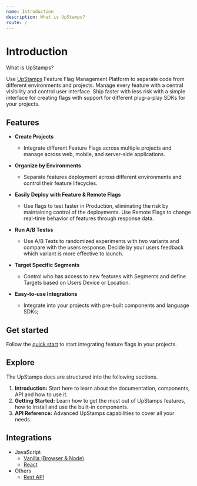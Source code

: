 ```yaml
---
name: Introduction
description: What is UpStamps?
route: /
---
```


# Introduction

What is UpStamps?

Use [UpStamps](https://www.app.upstamps.com) Feature Flag Management Platform to separate code from different environments and projects. Manage every feature with a central visibility and control user interface. Ship faster with less risk with a simple interface for creating flags with support for different plug-a-play SDKs for your projects.

## Features

- **Create Projects**
    - Integrate different Feature Flags across multiple projects and manage across web, mobile, and server-side applications.

- **Organize by Environments**
    - Separate features deployment across different environments and control their feature lifecycles.

- **Easily Deploy with Feature & Remote Flags**
    - Use flags to test faster in Production, eliminating the risk by maintaining control of the deployments. Use Remote Flags to change real-time behavior of features through response data.

- **Run A/B Testss**
    - Use A/B Tests to randomized experiments with two variants and compare with the users response. Decide by your users feedback which variant is more effective to launch.

- **Target Specific Segments**
    - Control who has access to new features with Segments and define Targets based on Users Device or Location.

- **Easy-to-use Integrations**
    - Integrate into your projects with pre-built components and language SDKs;

## Get started

Follow the [quick start](/src-getting-started) to start integrating feature flags in your projects.

## Explore

The UpStamps docs are structured into the following sections.

1. **Introduction:** Start here to learn about the documentation, components, API and how to use it.
2. **Getting Started:** Learn how to get the most out of UpStamps features, how to install and use the built-in components.
3. **API Reference:** Advanced UpStamps capabilities to cover all your needs.

## Integrations

- JavaScript
  - [Vanilla (Browser & Node)](/src-vanilla-integration)
  - [React](/src-react-integration)
- Others
  - [Rest API](/src-api)
